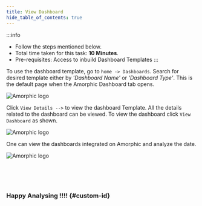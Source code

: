 ```yaml
---
title: View Dashboard
hide_table_of_contents: true
---
```

:::info
- Follow the steps mentioned below.
- Total time taken for this task:  **10 Minutes**.
- Pre-requisites: Access to inbuild Dashboard Templates
:::

To use the dashboard template, go to `home -> Dashboards`. Search for desired template either by *'Dashboard Name'* or *'Dashboard Type'*.
This is the default page when the Amorphic Dashboard tab opens.

![Amorphic logo](./media/DashboardHomPage.PNG)

Click `View Details -->` to view the dashboard Template. All the details related to the dashboard can be viewed.
To view the dashboard click `View Dashboard` as shown.

![Amorphic logo](./media/DashboardDetails.PNG)

One can view the dashboards integrated on Amorphic and analyze the date.

![Amorphic logo](./media/ViewDashboard.PNG)

<br/><br/><br/>

### Happy Analysing !!!! {#custom-id}


